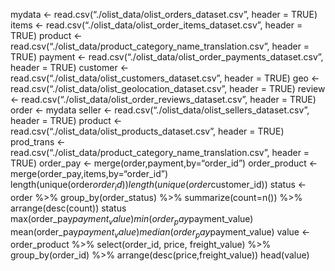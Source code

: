 mydata <- read.csv("./olist_data/olist_orders_dataset.csv", header = TRUE)
items <- read.csv("./olist_data/olist_order_items_dataset.csv", header = TRUE)
product <- read.csv("./olist_data/product_category_name_translation.csv", header = TRUE)
payment <- read.csv("./olist_data/olist_order_payments_dataset.csv", header = TRUE)
customer <- read.csv("./olist_data/olist_customers_dataset.csv", header = TRUE)
geo <- read.csv("./olist_data/olist_geolocation_dataset.csv", header = TRUE)
review <- read.csv("./olist_data/olist_order_reviews_dataset.csv", header = TRUE)
order <- mydata
seller <- read.csv("./olist_data/olist_sellers_dataset.csv", header = TRUE)
product <- read.csv("./olist_data/olist_products_dataset.csv", header = TRUE)
prod_trans <- read.csv("./olist_data/product_category_name_translation.csv", header = TRUE)
order_pay <- merge(order,payment,by="order_id")
order_product <- merge(order_pay,items,by="order_id")
length(unique(order$order_id))
length(unique(order$customer_id))
status <- order %>% group_by(order_status) %>% summarize(count=n()) %>% arrange(desc(count))
status
max(order_pay$payment_value)
min(order_pay$payment_value)
mean(order_pay$payment_value)
median(order_pay$payment_value)
value <- order_product %>% select(order_id, price, freight_value) %>% group_by(order_id) %>% arrange(desc(price,freight_value))
head(value)
 


